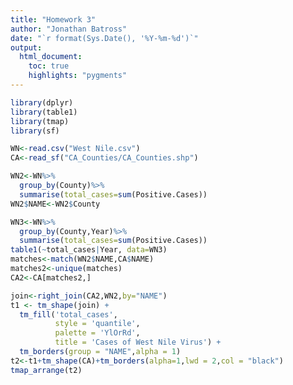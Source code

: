 ```yaml
---
title: "Homework 3"
author: "Jonathan Batross"
date: "`r format(Sys.Date(), '%Y-%m-%d')`"
output: 
  html_document:
    toc: true
    highlights: "pygments"
---
```


<!-- Report
-->

```r
library(dplyr)
library(table1)
library(tmap)
library(sf)
```

```r
WN<-read.csv("West Nile.csv")
CA<-read_sf("CA_Counties/CA_Counties.shp")

WN2<-WN%>%
  group_by(County)%>%
  summarise(total_cases=sum(Positive.Cases))
WN2$NAME<-WN2$County

WN3<-WN%>%
  group_by(County,Year)%>%
  summarise(total_cases=sum(Positive.Cases))
table1(~total_cases|Year, data=WN3)
matches<-match(WN2$NAME,CA$NAME)
matches2<-unique(matches)
CA2<-CA[matches2,]

join<-right_join(CA2,WN2,by="NAME")
t1 <- tm_shape(join) + 
  tm_fill('total_cases',
          style = 'quantile',
          palette = 'YlOrRd',
          title = 'Cases of West Nile Virus') + 
  tm_borders(group = "NAME",alpha = 1)
t2<-t1+tm_shape(CA)+tm_borders(alpha=1,lwd = 2,col = "black")
tmap_arrange(t2)

```
